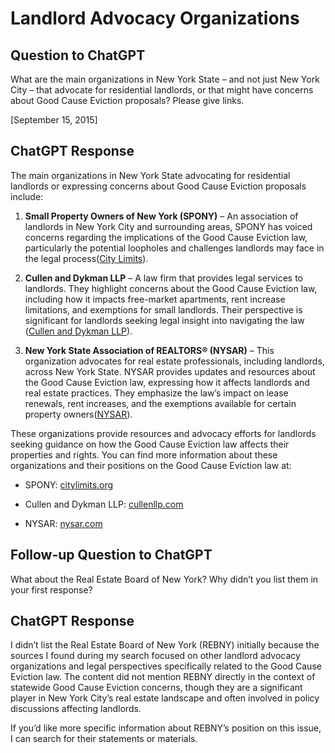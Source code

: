 # Landlord Advocacy Organizations

## Question to ChatGPT

What are the main organizations in New York State -- and not just New York City -- that advocate for residential landlords, or that might have concerns about Good Cause Eviction proposals? Please give links.

\[September 15, 2015\]

## ChatGPT Response

The main organizations in New York State advocating for residential landlords or expressing concerns about Good Cause Eviction proposals include:

1.  **Small Property Owners of New York (SPONY)** – An association of landlords in New York City and surrounding areas, SPONY has voiced concerns regarding the implications of the Good Cause Eviction law, particularly the potential loopholes and challenges landlords may face in the legal process​([City Limits](https://citylimits.org/2024/09/11/good-cause-evictions-legal-litmus-test-begins/)).

2.  **Cullen and Dykman LLP** – A law firm that provides legal services to landlords. They highlight concerns about the Good Cause Eviction law, including how it impacts free-market apartments, rent increase limitations, and exemptions for small landlords. Their perspective is significant for landlords seeking legal insight into navigating the law​([Cullen and Dykman LLP](https://www.cullenllp.com/blog/new-york-enacts-good-cause-eviction-law-significantly-impacting-landlords-tenants-and-lenders/)).

3.  **New York State Association of REALTORS® (NYSAR)** – This organization advocates for real estate professionals, including landlords, across New York State. NYSAR provides updates and resources about the Good Cause Eviction law, expressing how it affects landlords and real estate practices. They emphasize the law's impact on lease renewals, rent increases, and the exemptions available for certain property owners​([NYSAR](https://www.nysar.com/advocacy/new-york-states-good-cause-eviction-law/)).

These organizations provide resources and advocacy efforts for landlords seeking guidance on how the Good Cause Eviction law affects their properties and rights. You can find more information about these organizations and their positions on the Good Cause Eviction law at:

-   SPONY: [citylimits.org](https://citylimits.org)

-   Cullen and Dykman LLP: [cullenllp.com](https://www.cullenllp.com)

-   NYSAR: [nysar.com](https://www.nysar.com)

## Follow-up Question to ChatGPT

What about the Real Estate Board of New York? Why didn't you list them in your first response?

## ChatGPT Response

I didn’t list the Real Estate Board of New York (REBNY) initially because the sources I found during my search focused on other landlord advocacy organizations and legal perspectives specifically related to the Good Cause Eviction law. The content did not mention REBNY directly in the context of statewide Good Cause Eviction concerns, though they are a significant player in New York City's real estate landscape and often involved in policy discussions affecting landlords.

If you'd like more specific information about REBNY's position on this issue, I can search for their statements or materials.
